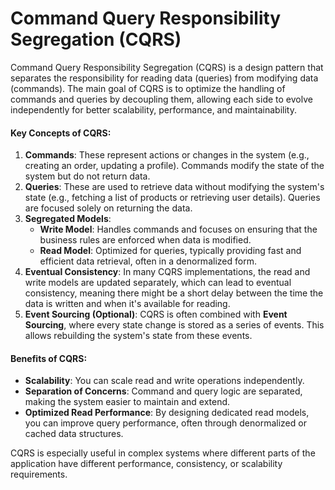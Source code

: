 # Command Query Responsibility Segregation (CQRS)

Command Query Responsibility Segregation (CQRS) is a design pattern that separates the responsibility for reading data (queries) from modifying data (commands). The main goal of CQRS is to optimize the handling of commands and queries by decoupling them, allowing each side to evolve independently for better scalability, performance, and maintainability.

#### Key Concepts of CQRS:
1. **Commands**: These represent actions or changes in the system (e.g., creating an order, updating a profile). Commands modify the state of the system but do not return data.
2. **Queries**: These are used to retrieve data without modifying the system's state (e.g., fetching a list of products or retrieving user details). Queries are focused solely on returning the data.
3. **Segregated Models**:
   - **Write Model**: Handles commands and focuses on ensuring that the business rules are enforced when data is modified.
   - **Read Model**: Optimized for queries, typically providing fast and efficient data retrieval, often in a denormalized form.
4. **Eventual Consistency**: In many CQRS implementations, the read and write models are updated separately, which can lead to eventual consistency, meaning there might be a short delay between the time the data is written and when it's available for reading.
5. **Event Sourcing (Optional)**: CQRS is often combined with **Event Sourcing**, where every state change is stored as a series of events. This allows rebuilding the system's state from these events.

#### Benefits of CQRS:
- **Scalability**: You can scale read and write operations independently.
- **Separation of Concerns**: Command and query logic are separated, making the system easier to maintain and extend.
- **Optimized Read Performance**: By designing dedicated read models, you can improve query performance, often through denormalized or cached data structures.

CQRS is especially useful in complex systems where different parts of the application have different performance, consistency, or scalability requirements.
